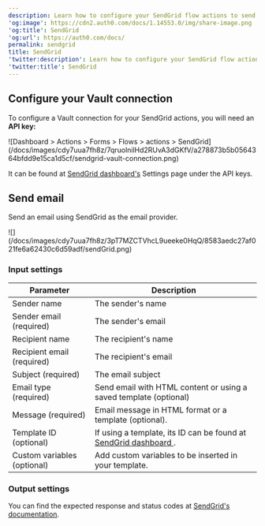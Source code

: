 ```yaml
---
description: Learn how to configure your SendGrid flow actions to send emails.
'og:image': https://cdn2.auth0.com/docs/1.14553.0/img/share-image.png
'og:title': SendGrid
'og:url': https://auth0.com/docs/
permalink: sendgrid
title: SendGrid
'twitter:description': Learn how to configure your SendGrid flow actions to send emails.
'twitter:title': SendGrid
---
```

## Configure your Vault connection

To configure a Vault connection for your SendGrid actions, you will need an **API key:**

<Frame>![Dashboard > Actions > Forms > Flows > actions > SendGrid](/docs/images/cdy7uua7fh8z/7qruolnilHd2RUvA3dGKfV/a278873b5b0564364bfdd9e15ca1d5cf/sendgrid-vault-connection.png)</Frame>

It can be found at [SendGrid dashboard's](https://app.sendgrid.com/settings/api_keys) Settings page under the API keys.

## Send email

Send an email using SendGrid as the email provider.

<Frame>![](/docs/images/cdy7uua7fh8z/3pT7MZCTVhcL9ueeke0HqQ/8583aedc27af021fe6a62430c6d59adf/sendGrid.png)</Frame>

### Input settings

<table class="table">
<thead>
<tr>
<th><b>Parameter</b></th>
<th><b>Description</b></th>
</tr>
</thead>
<tbody>
<tr>
<td>Sender name</td>
<td>The sender's name</td>
</tr>
<tr>
<td>Sender email (required)</td>
<td>The sender's email</td>
</tr>
<tr>
<td>Recipient name</td>
<td>The recipient's name</td>
</tr>
<tr>
<td>Recipient email (required)</td>
<td>The recipient's email</td>
</tr>
<tr>
<td>Subject (required)</td>
<td>The email subject</td>
</tr>
<tr>
<td>Email type (required)</td>
<td>Send email with HTML content or using a saved template (optional)</td>
</tr>
<tr>
<td>Message (required)</td>
<td>Email message in HTML format or a template (optional).</td>
</tr>
<tr>
<td>Template ID (optional)</td>
<td>If using a template, its ID can be found at <a href="https://mc.sendgrid.com/dynamic-templates"> SendGrid dashboard </a>. </td>
</tr>
<tr>
<td>Custom variables (optional)</td>
<td>Add custom variables to be inserted in your template. </td>
</tr>
</tbody>
</table>

### Output settings

You can find the expected response and status codes at [SendGrid's documentation](https://www.twilio.com/docs/sendgrid/api-reference/mail-send/mail-send).